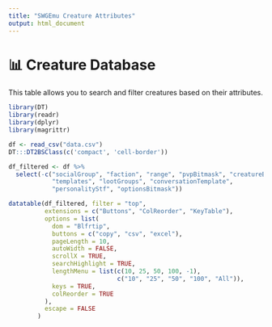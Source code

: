 ```yaml
---
title: "SWGEmu Creature Attributes"
output: html_document
---
```


# 📊 Creature Database

This table allows you to search and filter creatures based on their attributes.

```r
library(DT)
library(readr)
library(dplyr)
library(magrittr)

df <- read_csv("data.csv")
DT:::DT2BSClass(c('compact', 'cell-border'))
```

```r
df_filtered <- df %>% 
  select(-c("socialGroup", "faction", "range", "pvpBitmask", "creatureBitmask", 
            "templates", "lootGroups", "conversationTemplate", 
            "personalityStf", "optionsBitmask"))

datatable(df_filtered, filter = "top",
          extensions = c("Buttons", "ColReorder", "KeyTable"),
          options = list(
            dom = "Blfrtip",
            buttons = c("copy", "csv", "excel"),
            pageLength = 10,
            autoWidth = FALSE,
            scrollX = TRUE,
            searchHighlight = TRUE,
            lengthMenu = list(c(10, 25, 50, 100, -1),
                              c("10", "25", "50", "100", "All")),
            keys = TRUE,
            colReorder = TRUE
          ),
          escape = FALSE
        )
```

